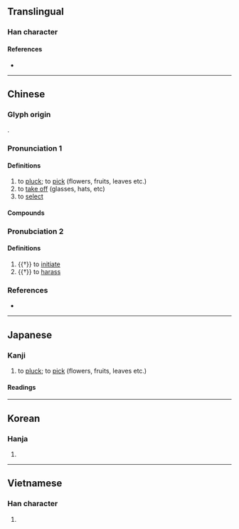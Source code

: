 {{character info}}
==Translingual==

===Han character===
{{Han char|rn=64|rad=手|as=11|sn=14|four=50027|canj=QYCB|ids=⿰扌啇}}

====References====
* {{Han ref|kx=0449.320|dkj=12582|dj=0800.170|hdz=31949.010|uh=6458|ud=25688|bh=BA4B|bd=47691}}

----

==Chinese==
{{zh-forms}}

===Glyph origin===
{{Han etym}}
{{Han compound|手|alt1=扌|啇|ls=psc|c1=s|t1=hand|c2=p}}.

===Pronunciation 1===
{{zh-pron
|m=zhāi
|ma=Zh-zhai.ogg
|c=zaak6
|h=pfs=chak
|md=
|mn=qz:tiak/tw,xm,zz:tek/qz,tw,xm,zz:tiah
|mn_note=tiak/tek - literary, tiah - vernacular
|mn-t=diah4
|w=
|mc=1
|oc=1
|cat=v
}}

====Definitions====
{{zh-hanzi}}

# to [[pluck]]; to [[pick]] (flowers, fruits, leaves etc.)
# to [[take off]] (glasses, hats, etc)
# to [[select]]

====Compounds====
{{zh-der|尋章摘句|抱蔓摘瓜|拈花摘草|拈花摘葉|指古摘今|指摘|採摘|摘三問四|摘伏發隱|摘借|摘僻|摘印|摘取|摘句尋章|摘奶|摘奸發伏|摘山煮海|摘引|摘心|摘心去肝|摘星|摘星樓|摘棉花|摘由|摘綿術|摘編|摘翠|摘膽剜心|摘花|摘芽|摘要|摘記|摘譯|摘豔薰香|摘錄|摘除|摘離|摘鞍下馬|擒奸摘伏|文摘|斷章摘句|發奸摘隱|讀者文摘}}

===Pronubciation 2===
{{zh-pron
|m=tì
|c=
|mc=2
|oc=n,2
|dial=n
|cat=v
}}

====Definitions====
{{zh-hanzi}}

# {{†}} to [[initiate]]
# {{†}} to [[harass]]

===References===
* {{R:yue:Hanzi}}

{{zh-cat|Elementary}}

----

==Japanese==

===Kanji===
{{ja-kanji|grade=c|rs=手11}}

# to [[pluck]]; to [[pick]] (flowers, fruits, leaves etc.)

====Readings====
{{ja-readings
|on=てき, たく, ちゃく
|kun=つ-む, ひろ-う, あばく
}}

----

==Korean==

===Hanja===
{{ko-hanja|hangeul=적|eumhun=|rv=jeok|mr=chŏk|y=cek}}

# {{rfdef|ko|sort=手11}}

----

==Vietnamese==

===Han character===
{{vi-hantu|[[trích]]|rs=手11}}

# {{rfdef|vi|sort=手11}}